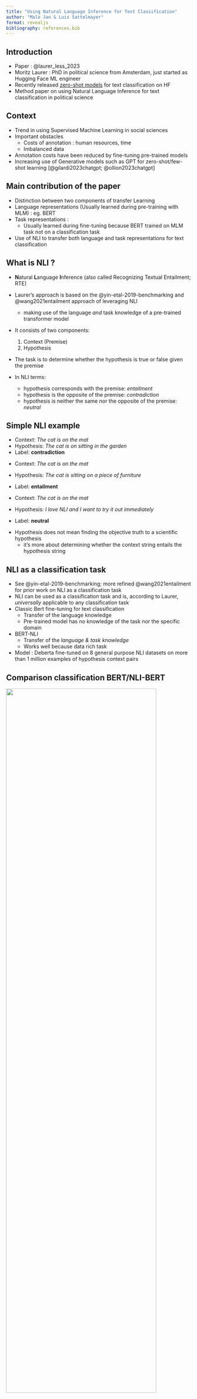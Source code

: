 ```yaml
---
title: "Using Natural Language Inference for Text Classification"
author: "Malo Jan & Luis Sattelmayer"
format: revealjs
bibliography: references.bib
---
```


## Introduction {.smaller}

- Paper : @laurer_less_2023 
- Moritz Laurer : PhD in political science from Amsterdam, just started as Hugging Face ML engineer
- Recently released [zero-shot models](https://huggingface.co/models?pipeline_tag=zero-shot-classification) for text classification on HF
- Method paper on using Natural Language Inference for text classification in political science

## Context

- Trend in using Supervised Machine Learning in social sciences
- Important obstacles
  - Costs of annotation : human resources, time
  - Imbalanced data
- Annotation costs have been reduced by fine-tuning pre-trained models
- Increasing use of Generative models such as GPT for zero-shot/few-shot learning [@gilardi2023chatgpt; @ollion2023chatgpt]

## Main contribution of the paper

- Distinction between two components of transfer Learning
- Language representations (Usually learned during pre-training with MLM) : eg. BERT
- Task representations : 
  - Usually learned during fine-tuning because BERT trained on MLM task not on a classification task
- Use of NLI to transfer both language and task representations for text classification

## What is NLI ? {.smaller}

- **N**atural **L**anguage **I**nference (also called Recognizing Textual Entailment; RTE)

- Laurer's approach is based on the @yin-etal-2019-benchmarking and @wang2021entailment approach of leveraging NLI 
  - making use of the language *and* task knowledge of a pre-trained transformer model

- It consists of two components: 
  1. Context (Premise)
  2. Hypothesis

- The task is to determine whether the hypothesis is true or false given the premise
- In NLI terms: 
  - hypothesis corresponds with the premise: *entailment*
  - hypothesis is the opposite of the premise: *contradiction*
  - hypothesis is neither the same nor the opposite of the premise: *neutral*
  
## Simple NLI example {.smaller}

:::{.fragment .nonincremental}
- Context: *The cat is on the mat*
- Hypothesis: *The cat is on sitting in the garden*
- Label: **contradiction**
:::

:::{.fragment .nonincremental}
- Context: *The cat is on the mat*
- Hypothesis: *The cat is sitting on a piece of furniture*

- Label: **entailment**
:::

:::{.fragment .nonincremental}
- Context: *The cat is on the mat*
- Hypothesis: *I love NLI and I want to try it out immediately*

- Label: **neutral**
:::

- Hypothesis does not mean finding the objective truth to a scientific hypothesis
  - it's more about determining whether the context string entails the hypothesis string


## NLI as a classification task {.smaller}

- See @yin-etal-2019-benchmarking; more refined @wang2021entailment for prior work on NLI as a classification task
- NLI can be used as a classification task and is, according to Laurer, *universally* applicable to any classification task
- Classic Bert fine-tuning for text classification
    - Transfer of the language knowledge
    - Pre-trained model has no knowledge of the task nor the specific domain
- BERT-NLI
    - Transfer of the *language & task knowledge*
    - Works well because data rich task

- Model : Deberta fine-tuned on 8 general purpose NLI datasets on more than 1 million examples of hypothesis context pairs


## Comparison classification BERT/NLI-BERT {.smaller}
![](laurer_BERT-NLi-BERT-comparison){width="90%" height="70%" fig-align="center"}

## Methods and design {.smaller}

-   Data : several manually annotated datasets in political science (CMP, CAP, CoronatNet...) of different sizes, domain, unit
-   8 classification tasks
-   Comparison of the following models at different ammount of training data [0,100,500,1000,2500,5000,1000] : 

| Model | SVM tf-idf | LR tf-idf | SVM-embeddings | LR-embeddings | Deberta-base | BERT-NLI |
|-----------|-----------|-----------|-----------|-----------|-----------|-----------|
| knowledge transfer |No |No |Shallow |Shallow | Deep | Deep |
| task transfer |No |No |No |No |No | Deep  |

## 

![](results.png){width="90%" height="70%" fig-align="center"}

## Conclusion : pros of NLI for text classification {.smaller}

- Useful when : 
  - Little training data
  - Imbalanced data : BERT-NLI can predict classes without having seen a single exemple (zero shot)



-  Less useful when large data, BERT fine-tuning similar or better : 
   -  After 2000 exemples : convergence of performance and then BERT outperforms BERT-NLI

- Other limits : 
  - Perform less well with complex concepts ( traditional morality) than simpler (military positive) 
  - NLI english data rich task but not necessarily in other languages even if multilingual models are available


## NLI & ChatGpt for zero-shot/few shot learning

- NLI for text classification can be used for zero-shot/few shot learning
- In constrast to ChatGpt :
  -  Free/open source
  -  Less computationally intensive

- Allows label verbalization (similar as a prompt) : 
  - Pros : Task can be express in plain language
  - Cons : results depend on how the hypothesis is formulated (kind of a hyperparameter), same issues than In context learning

-   Does this really solve the annotation issue ?
    -   Use of zero-shot NLI as initial model to have active learning exemples in a first annotation round ? 


## References

-   [Github repo](https://github.com/MoritzLaurer/less-annotating-with-bert-nli/tree/master)
